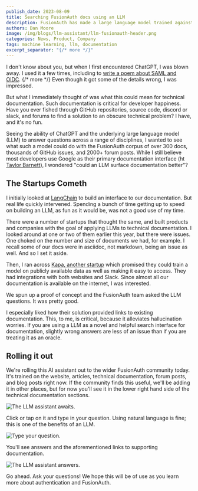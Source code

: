 ```yaml
---
publish_date: 2023-08-09 
title: Searching FusionAuth docs using an LLM 
description: FusionAuth has made a large language model trained against FusionAuth docs available to the FusionAuth community.
authors: Dan Moore
image: /img/blogs/llm-assistant/llm-fusionauth-header.png
categories: News, Product, Company
tags: machine learning, llm, documentation
excerpt_separator: "{/* more */}"
---
```


I don't know about you, but when I first encountered ChatGPT, I was blown away. I used it a few times, including to [write a poem about SAML and OIDC](https://twitter.com/mooreds/status/1599787770419220482).
{/* more */}
Even though it got some of the details wrong, I was impressed.

But what I immediately thought of was what this could mean for technical documentation. Such documentation is critical for developer happiness. Have you ever fished through GitHub repositories, source code, discord or slack, and forums to find a solution to an obscure technical problem? I have, and it's no fun.

Seeing the ability of ChatGPT and the underlying large language model (LLM) to answer questions across a range of disciplines, I wanted to see what such a model could do with the FusionAuth corpus of over 300 docs, thousands of GitHub issues, and 2000+ forum posts. While I still believe most developers use Google as their primary documentation interface (ht [Taylor Barnett](https://taylorbar.net/)), I wondered "could an LLM surface documentation better"?

## The Startups Cometh

I initially looked at [LangChain](https://python.langchain.com/docs/get_started/introduction.html) to build an interface to our documentation. But real life quickly intervened. Spending a bunch of time getting up to speed on building an LLM, as fun as it would be, was not a good use of my time.

There were a number of startups that thought the same, and built products and companies with the goal of applying LLMs to technical documentation. I looked around at one or two of them earlier this year, but there were issues. One choked on the number and size of documents we had, for example. I recall some of our docs were in asciidoc, not markdown, being an issue as well. And so I set it aside.

Then, I ran across [Kapa, another startup](https://kapa.ai/) which promised they could train a model on publicly available data as well as making it easy to access. They had integrations with both websites and Slack. Since almost all our documentation is available on the internet, I was interested.

We spun up a proof of concept and the FusionAuth team asked the LLM questions. It was pretty good.

I especially liked how their solution provided links to existing documentation. This, to me, is critical, because it alleviates hallucination worries. If you are using a LLM as a novel and helpful search interface for documentation, slightly wrong answers are less of an issue than if you are treating it as an oracle.

## Rolling it out

We're rolling this AI assistant out to the wider FusionAuth community today. It's trained on the website, articles, technical documentation, forum posts, and blog posts right now. If the community finds this useful, we'll be adding it in other places, but for now you'll see it in the lower right hand side of the technical documentation sections. 

![The LLM assistant awaits.](/img/blogs/llm-assistant/initial-screen.png)

Click or tap on it and type in your question. Using natural language is fine; this is one of the benefits of an LLM.

![Type your question.](/img/blogs/llm-assistant/ask-question.png)

You'll see answers and the aforementioned links to supporting documentation.

![The LLM assistant answers.](/img/blogs/llm-assistant/answer-question.png)

Go ahead. Ask your questions! We hope this will be of use as you learn more about authentication and FusionAuth.

